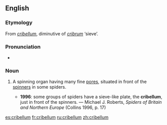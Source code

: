 ==English==
{{wikipedia}}

===Etymology===
From {{etyl|la|en}} ''[[#Latin|cribellum]]'', diminutive of ''[[cribrum]]'' ‘sieve’.

===Pronunciation===
* {{IPA|/kɹɪˈbɛləm/}}

===Noun===
{{en-noun|cribella}}

# {{context|zoology}} A spinning organ having many fine [[pores]], situated in front of the [[spinner]]s in some spiders.
#* '''1996''': some groups of spiders have a sieve-like plate, the '''cribellum''', just in front of the spinners. — Michael J. Roberts, ''Spiders of Britain and Northern Europe'' (Collins 1996, p. 17)

[[es:cribellum]]
[[fr:cribellum]]
[[ru:cribellum]]
[[zh:cribellum]]